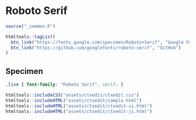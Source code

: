 # Roboto Serif

```r
source("_common.R")
```

```r
htmltools::tagList(
  btn_link("https://fonts.google.com/specimen/Roboto+Serif", "Google Fonts"),
  btn_link("https://github.com/googlefonts/roboto-serif", "GitHub")
)
```

## Specimen

<link rel="preconnect" href="https://fonts.googleapis.com">
<link rel="preconnect" href="https://fonts.gstatic.com" crossorigin>
<link href="https://fonts.googleapis.com/css2?family=Roboto+Serif:ital,opsz,wght@0,8..144,400;0,8..144,700;1,8..144,400&display=swap" rel="stylesheet">

```css
.live { font-family: "Roboto Serif", serif; }
```

```r
htmltools::includeCSS("assets/ctxedit/ctxedit.css")
htmltools::includeHTML("assets/ctxedit/sample.html")
htmltools::includeHTML("assets/ctxedit/ctxedit-ui.html")
htmltools::includeHTML("assets/ctxedit/ctxedit-js.html")
```
